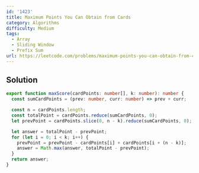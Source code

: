 ```yaml
---
id: '1423'
title: Maximum Points You Can Obtain from Cards
category: Algorithms
difficulty: Medium
tags:
  - Array
  - Sliding Window
  - Prefix Sum
url: https://leetcode.com/problems/maximum-points-you-can-obtain-from-cards
---
```


## Solution

```typescript showLineNumbers
export function maxScore(cardPoints: number[], k: number): number {
  const sumCardPoints = (prev: number, curr: number) => prev + curr;

  const n = cardPoints.length;
  const totalPoint = cardPoints.reduce(sumCardPoints, 0);
  let prevPoint = cardPoints.slice(0, n - k).reduce(sumCardPoints, 0);

  let answer = totalPoint - prevPoint;
  for (let i = 0; i < k; i++) {
    prevPoint = prevPoint - cardPoints[i] + cardPoints[i + (n - k)];
    answer = Math.max(answer, totalPoint - prevPoint);
  }
  return answer;
}
```

